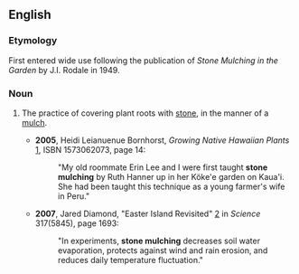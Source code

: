 ==English==

===Etymology===
First entered wide use following the publication of ''Stone Mulching in the Garden'' by J.I. Rodale in 1949.

===Noun===
{{en-noun|head=[[stone]] [[mulching]]|-}}

# {{context|horticulture|lang=en}} The practice of covering plant roots with [[stone]], in the manner of a [[mulch]].
#* '''2005''', Heidi Leianuenue Bornhorst, ''Growing Native Hawaiian Plants'' [http://books.google.com/books?id=n-OESYDpr6wC&pg=PA14], ISBN 1573062073, page 14:
#*: "My old roommate Erin Lee and I were first taught '''stone mulching''' by Ruth Hanner up in her Köke'e garden on Kaua'i. She had been taught this technique as a young farmer's wife in Peru."
#* '''2007''', Jared Diamond, "Easter Island Revisited" [http://www.sciencemag.org/cgi/content/full/317/5845/1692] in ''Science'' 317(5845), page 1693:
#*: "In experiments, '''stone mulching''' decreases soil water evaporation, protects against wind and rain erosion, and reduces daily temperature fluctuation."